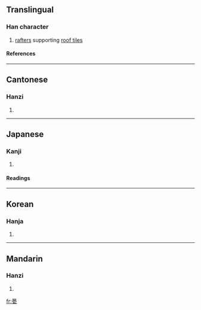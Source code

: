 ==Translingual==
===Han character===
{{Han char|rn=98|rad=瓦|as=11|sn=16|four=4471<sub>7</sub>|canj=廿田中弓 (TWLN), XX廿田中 (XXTWL)}}
# [[rafter]]s supporting [[roof tile]]s
====References====
{{Han ref|kx=0751.230|dkj=21587|dj=1159.170|hdz=21429.070|uh=750D|ud=29965|bh=BF5F|bd=48991}}

----
==Cantonese==
===Hanzi===
{{yue-hanzi|jyut=|y=mang4}}
# {{defn|Cantonese}}

----
==Japanese==
===Kanji===
{{ja-kanji|grade=|rs=瓦11}}
# {{defn|Japanese}} 
====Readings====
{{ja-readings|on=[[ぼう]] (bō)|kun=[[いらか]] (iraka)|nanori=}}

----
==Korean==
===Hanja===
{{ko-hanja|hangeul=멍|eumhun=|rv=meong|mr=mŏng|y=meng}}
# {{defn|Korean}}

----
==Mandarin==
===Hanzi===
{{cmn-hanzi|pin=[[bèng]] (beng4), [[méng]] (meng2)|wg=peng<sup>4</sup>, meng<sup>2</sup>}}
# {{defn|Mandarin}}

[[fr:甍]]